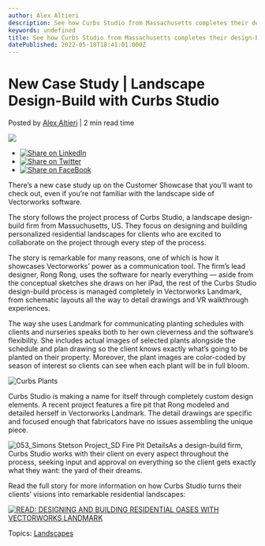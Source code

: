 ```yaml
---
author: Alex Altieri
description: See how Curbs Studio from Massachusetts completes their design-build process with the help of Vectorworks Landmark software.
keywords: undefined
title: See how Curbs Studio from Massachusetts completes their design-build process with the help of Vectorworks Landmark software. 
datePublished: 2022-05-18T18:41:01.000Z
---
```

  

# New Case Study | Landscape Design-Build with Curbs Studio

 Posted by [Alex Altieri](https://blog.vectorworks.net/author/alex-altieri) | 2 min read time 

![](https://blog.vectorworks.net/hubfs/Blog%20Images/2022%20PVW%20Images/05_Curbs%20Studio/blog-1440x800%20copy%205.png) 

* [![Share on LinkedIn](https://2659751.fs1.hubspotusercontent-na1.net/hubfs/2659751/michaelDemo/share-LI.png)](http://www.linkedin.com/shareArticle?mini=true&url=https%3A%2F%2Fblog.vectorworks.net%2Fcurbs-studio-shows-off-the-power-of-vectorworks-landmark)
* [![Share on Twitter](https://2659751.fs1.hubspotusercontent-na1.net/hubfs/2659751/michaelDemo/share-TW.png)](https://www.twitter.com/share?text=New%20Case%20Study%20|%20Landscape%20Design-Build%20with%20Curbs%20Studio&url=https%3A%2F%2Fblog.vectorworks.net%2Fcurbs-studio-shows-off-the-power-of-vectorworks-landmark&via=PMGTweets)
* [![Share on FaceBook](https://2659751.fs1.hubspotusercontent-na1.net/hubfs/2659751/michaelDemo/share-FB.png)](https://www.facebook.com/sharer/sharer.php?u=https%3A%2F%2Fblog.vectorworks.net%2Fcurbs-studio-shows-off-the-power-of-vectorworks-landmark)

There’s a new case study up on the Customer Showcase that you’ll want to check out, even if you’re not familiar with the landscape side of Vectorworks software.

The story follows the project process of Curbs Studio, a landscape design-build firm from Massuchusetts, US. They focus on designing and building personalized residential landscapes for clients who are excited to collaborate on the project through every step of the process.

The story is remarkable for many reasons, one of which is how it showcases Vectorworks’ power as a communication tool. The firm’s lead designer, Rong Rong, uses the software for nearly everything — aside from the conceptual sketches she draws on her iPad, the rest of the Curbs Studio design-build process is managed completely in Vectorworks Landmark, from schematic layouts all the way to detail drawings and VR walkthrough experiences.

The way she uses Landmark for communicating planting schedules with clients and nurseries speaks both to her own cleverness and the software’s flexibility. She includes actual images of selected plants alongside the schedule and plan drawing so the client knows exactly what’s going to be planted on their property. Moreover, the plant images are color-coded by season of interest so clients can see when each plant will be in full bloom.

![Curbs Plants](https://blog.vectorworks.net/hs-fs/hubfs/Blog%20Images/2022%20PVW%20Images/05_Curbs%20Studio/Curbs%20Plants.jpeg?width=650&name=Curbs%20Plants.jpeg)

Curbs Studio is making a name for itself through completely custom design elements. A recent project features a fire pit that Rong modeled and detailed herself in Vectorworks Landmark. The detail drawings are specific and focused enough that fabricators have no issues assembling the unique piece.

![053_Simons Stetson Project_SD Fire Pit Details](https://blog.vectorworks.net/hs-fs/hubfs/Blog%20Images/2022%20PVW%20Images/05_Curbs%20Studio/053_Simons%20Stetson%20Project_SD%20Fire%20Pit%20Details.jpg?width=650&name=053_Simons%20Stetson%20Project_SD%20Fire%20Pit%20Details.jpg)As a design-build firm, Curbs Studio works with their client on every aspect throughout the process, seeking input and approval on everything so the client gets exactly what they want: the yard of their dreams.

Read the full story for more information on how Curbs Studio turns their clients’ visions into remarkable residential landscapes:

[![READ: DESIGNING AND BUILDING RESIDENTIAL OASES WITH VECTORWORKS LANDMARK](https://no-cache.hubspot.com/cta/default/3018241/0af36f72-9f67-4e90-8bac-e11a5c9ef576.png)](https://cta-redirect.hubspot.com/cta/redirect/3018241/0af36f72-9f67-4e90-8bac-e11a5c9ef576) 

 Topics: [Landscapes](https://blog.vectorworks.net/topic/landscapes) 

  